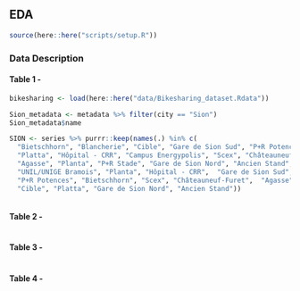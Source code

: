 ## EDA


```r
source(here::here("scripts/setup.R"))
```

### **Data Description**


#### **Table 1 - **
```r
bikesharing <- load(here::here("data/Bikesharing_dataset.Rdata"))

Sion_metadata <- metadata %>% filter(city == "Sion")
Sion_metadata$name

SION <- series %>% purrr::keep(names(.) %in% c(
  "Bietschhorn", "Blancherie", "Cible", "Gare de Sion Sud", "P+R Potences",
  "Platta", "Hôpital - CRR", "Campus Energypolis", "Scex", "Châteauneuf-Furet",
  "Agasse", "Planta", "P+R Stade", "Gare de Sion Nord", "Ancien Stand",
  "UNIL/UNIGE Bramois", "Planta", "Hôpital - CRR",  "Gare de Sion Sud",
  "P+R Potences", "Bietschhorn", "Scex", "Châteauneuf-Furet",  "Agasse",
  "Cible", "Platta", "Gare de Sion Nord", "Ancien Stand"))



```

#### **Table 2 - **
```r

```

#### **Table 3 - **
```r

```

#### **Table 4 - **
```r

```

